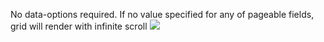 


<Meta title="Grid/Generic Configurations/Infinite Scroll Mode" component={grid} />

 No data-options required. If no value specified for any of pageable fields, grid will render with infinite scroll
<img src={imgUrl} className="grid-img"/>



